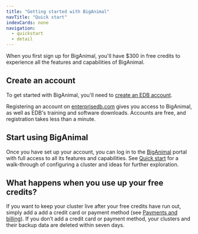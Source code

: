 ```yaml
---
title: "Getting started with BigAnimal"
navTitle: "Quick start" 
indexCards: none
navigation:
  - quickstart
  - detail
---
```


When you first sign up for BigAnimal, you'll have $300 in free credits to experience all the features and capabilities of BigAnimal.

## Create an account

To get started with BigAnimal, you'll need to [create an EDB account](detail/create_an_account). 

Registering an account on [enterprisedb.com](https://www.enterprisedb.com/) gives you access to BigAnimal, as well as EDB's training and software downloads. 
Accounts are free, and registration takes less than a minute.

## Start using BigAnimal

Once you have set up your account, you can log in to the [BigAnimal](https://portal.biganimal.com) portal with full access to all its features and capabilities. See [Quick start](quickstart) for a walk-through of configuring a cluster and ideas for further exploration.

## What happens when you use up your free credits? 

If you want to keep your cluster live after your free credits have run out, simply add a add a credit card or payment method (see [Payments and billing](/biganimal/latest/pricing_and_billing/#payments-and-billing)). If you don’t add a credit card or payment method, your clusters and their backup data are deleted within seven days. 
